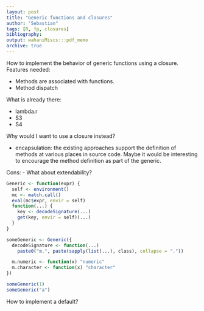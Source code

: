 ```yaml
---
layout: post
title: "Generic functions and closures"
author: "Sebastian"
tags: [R, fp, closures]
bibliography:
output: wahaniMiscs:::pdf_memo
archive: true
---
```


How to implement the behavior of generic functions using a closure. Features needed:

- Methods are associated with functions.
- Method dispatch

What is already there:

- lambda.r
- S3
- S4

Why would I want to use a closure instead?

- encapsulation: the existing approaches support the definition of methods at various places in source code. Maybe it would be interesting to encourage the method definition as part of the generic.

Cons:
- What about extendability?

```r
Generic <- function(expr) {  
  self <- environment()
  mc <- match.call()
  eval(mc$expr, envir = self)
  function(...) {
    key <- decodeSignature(...)
    get(key, envir = self)(...)
  }
}

someGeneric <- Generic({
  decodeSignature <- function(...)
    paste0("m.", paste(sapply(list(...), class), collapse = "."))

  m.numeric <- function(x) "numeric"
  m.character <- function(x) "character"
})

someGeneric(1)
someGeneric("a")
```

How to implement a default?
